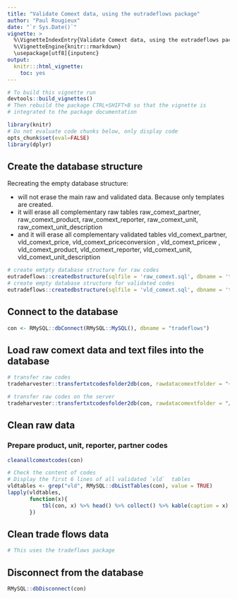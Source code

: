 ```yaml
---
title: "Validate Comext data, using the eutradeflows package"
author: "Paul Rougieux"
date: "`r Sys.Date()`"
vignette: >
  %\VignetteIndexEntry{Validate Comext data, using the eutradeflows package}
  %\VignetteEngine{knitr::rmarkdown}
  \usepackage[utf8]{inputenc}
output:
  knitr:::html_vignette:
    toc: yes
---
```



```r
# To build this vignette run 
devtools::build_vignettes()
# Then rebuild the package CTRL+SHIFT+B so that the vignette is 
# integrated to the package documentation
```


```r
library(knitr)
# Do not evaluate code chunks below, only display code
opts_chunk$set(eval=FALSE) 
library(dplyr)
```


## Create the database structure
Recreating the empty database structure:

* will not erase the main  raw and validated data. 
 Because only templates are created. 
* it will erase all complementary raw tables raw_comext_partner, raw_comext_product, raw_comext_reporter, raw_comext_unit, raw_comext_unit_description
* and it will erase all complementary validated tables vld_comext_partner, vld_comext_price, vld_comext_priceconversion , vld_comext_pricew , vld_comext_product, vld_comext_reporter, vld_comext_unit, vld_comext_unit_description

```r
# create emtpty database structure for raw codes
eutradeflows::createdbstructure(sqlfile = 'raw_comext.sql', dbname = 'tradeflows')
# create empty database structure for validated codes
eutradeflows::createdbstructure(sqlfile = 'vld_comext.sql', dbname = 'tradeflows')
```


## Connect to the database
```r
con <- RMySQL::dbConnect(RMySQL::MySQL(), dbname = "tradeflows")
```


## Load raw comext data and text files into the database
```r
# transfer raw codes
tradeharvester::transfertxtcodesfolder2db(con, rawdatacomextfolder = "~/R/tradeharvester/data-raw/comext/201707/text/english/")

# transfer raw codes on the server
tradeharvester::transfertxtcodesfolder2db(con, rawdatacomextfolder = "/mnt/sdb/data-raw/comext/201710/text/english/")
```

## Clean raw data
### Prepare product, unit, reporter, partner codes
```r
cleanallcomextcodes(con)

# Check the content of codes
# Display the first 6 lines of all validated `vld̀  tables 
vldtables <- grep("vld", RMySQL::dbListTables(con), value = TRUE)
lapply(vldtables, 
       function(x){
           tbl(con, x) %>% head() %>% collect() %>% kable(caption = x)
       })
```


## Clean trade flows data

```r
# This uses the tradeflows package

```



## Disconnect from the database
```r
RMySQL::dbDisconnect(con)
```

